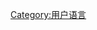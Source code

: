 {{babels|ace|native=Bahsa /Basa Acèh / بهسا اچيه|zhname=亞齊語}}
{{Commonscat|User ace}}

[[Category:用户语言|Category:用户语言]]